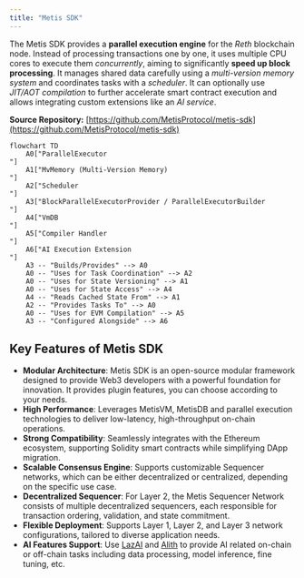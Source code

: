```yaml
---
title: "Metis SDK"
---
```


The Metis SDK provides a **parallel execution engine** for the _Reth_ blockchain node.
Instead of processing transactions one by one, it uses multiple CPU cores to execute them _concurrently_, aiming to significantly **speed up block processing**.
It manages shared data carefully using a _multi-version memory system_ and coordinates tasks with a _scheduler_.
It can optionally use _JIT/AOT compilation_ to further accelerate smart contract execution and allows integrating custom extensions like an _AI service_.

**Source Repository:** [https://github.com/MetisProtocol/metis-sdk](https://github.com/MetisProtocol/metis-sdk)

```mermaid
flowchart TD
    A0["ParallelExecutor
"]
    A1["MvMemory (Multi-Version Memory)
"]
    A2["Scheduler
"]
    A3["BlockParallelExecutorProvider / ParallelExecutorBuilder
"]
    A4["VmDB
"]
    A5["Compiler Handler
"]
    A6["AI Execution Extension
"]
    A3 -- "Builds/Provides" --> A0
    A0 -- "Uses for Task Coordination" --> A2
    A0 -- "Uses for State Versioning" --> A1
    A0 -- "Uses for State Access" --> A4
    A4 -- "Reads Cached State From" --> A1
    A2 -- "Provides Tasks To" --> A0
    A0 -- "Uses for EVM Compilation" --> A5
    A3 -- "Configured Alongside" --> A6
```

## Key Features of Metis SDK

- **Modular Architecture**: Metis SDK is an open-source modular framework designed to provide Web3 developers with a powerful foundation for innovation. It provides plugin features, you can choose according to your needs.
- **High Performance**: Leverages MetisVM, MetisDB and parallel execution technologies to deliver low-latency, high-throughput on-chain operations.
- **Strong Compatibility**: Seamlessly integrates with the Ethereum ecosystem, supporting Solidity smart contracts while simplifying DApp migration.
- **Scalable Consensus Engine**: Supports customizable Sequencer networks, which can be either decentralized or centralized, depending on the specific use case.
- **Decentralized Sequencer**: For Layer 2, the Metis Sequencer Network consists of multiple decentralized sequencers, each responsible for transaction ordering, validation, and state commitment.
- **Flexible Deployment**: Supports Layer 1, Layer 2, and Layer 3 network configurations, tailored to diverse application needs.
- **AI Features Support**: Use [LazAI](https://lazai.network) and [Alith](https://github.com/0xLazAI/alith) to provide AI related on-chain or off-chain tasks including data processing, model inference, fine tuning, etc.
